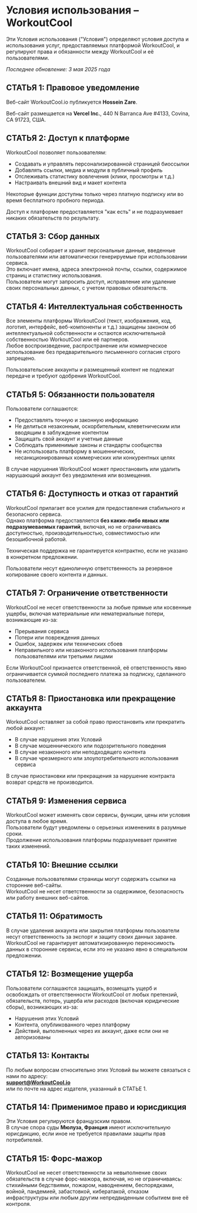 # Условия использования – WorkoutCool

Эти Условия использования ("Условия") определяют условия доступа и использования услуг, предоставляемых платформой WorkoutCool, и регулируют права и обязанности между WorkoutCool и её пользователями.

_Последнее обновление: 3 мая 2025 года_

## СТАТЬЯ 1: Правовое уведомление

Веб-сайт WorkoutCool.io публикуется **Hossein Zare**.

Веб-сайт размещается на **Vercel Inc.**, 440 N Barranca Ave #4133, Covina, CA 91723, США.

## СТАТЬЯ 2: Доступ к платформе

WorkoutCool позволяет пользователям:

- Создавать и управлять персонализированной страницей биоссылки  
- Добавлять ссылки, медиа и модули в публичный профиль  
- Отслеживать статистику вовлечения (клики, просмотры и т.д.)  
- Настраивать внешний вид и макет контента

Некоторые функции доступны только через платную подписку или во время бесплатного пробного периода.

Доступ к платформе предоставляется "как есть" и не подразумевает никаких обязательств по результату.

## СТАТЬЯ 3: Сбор данных

WorkoutCool собирает и хранит персональные данные, введенные пользователями или автоматически генерируемые при использовании сервиса.  
Это включает имена, адреса электронной почты, ссылки, содержимое страниц и статистику использования.  
Пользователи могут запросить доступ, исправление или удаление своих персональных данных, с учетом правовых обязательств.

## СТАТЬЯ 4: Интеллектуальная собственность

Все элементы платформы WorkoutCool (текст, изображения, код, логотип, интерфейс, веб-компоненты и т.д.) защищены законом об интеллектуальной собственности и остаются исключительной собственностью WorkoutCool или её партнеров.  
Любое воспроизведение, распространение или коммерческое использование без предварительного письменного согласия строго запрещено.

Пользовательские аккаунты и размещенный контент не подлежат передаче и требуют одобрения WorkoutCool.

## СТАТЬЯ 5: Обязанности пользователя

Пользователи соглашаются:

- Предоставлять точную и законную информацию  
- Не делиться незаконным, оскорбительным, клеветническим или вводящим в заблуждение контентом  
- Защищать свой аккаунт и учетные данные  
- Соблюдать применимые законы и стандарты сообщества  
- Не использовать платформу в мошеннических, несанкционированных коммерческих или конкурентных целях

В случае нарушения WorkoutCool может приостановить или удалить нарушающий аккаунт без уведомления или возмещения.

## СТАТЬЯ 6: Доступность и отказ от гарантий

WorkoutCool прилагает все усилия для предоставления стабильного и безопасного сервиса.  
Однако платформа предоставляется **без каких-либо явных или подразумеваемых гарантий**, включая, но не ограничиваясь доступностью, производительностью, совместимостью или безошибочной работой.

Техническая поддержка не гарантируется контрактно, если не указано в конкретном предложении.

Пользователи несут единоличную ответственность за резервное копирование своего контента и данных.

## СТАТЬЯ 7: Ограничение ответственности

WorkoutCool не несет ответственности за любые прямые или косвенные ущербы, включая материальные или нематериальные потери, возникающие из-за:

- Прерывания сервиса  
- Потери или повреждения данных  
- Ошибок, задержек или технических сбоев  
- Неправильного или незаконного использования платформы пользователями или третьими лицами

Если WorkoutCool признается ответственной, её ответственность явно ограничивается суммой последнего платежа за подписку, сделанного пользователем.

## СТАТЬЯ 8: Приостановка или прекращение аккаунта

WorkoutCool оставляет за собой право приостановить или прекратить любой аккаунт:

- В случае нарушения этих Условий  
- В случае мошеннического или подозрительного поведения  
- В случае незаконного или неподходящего контента  
- В случае чрезмерного или злоупотребительного использования сервиса

В случае приостановки или прекращения за нарушение контракта возврат средств не производится.

## СТАТЬЯ 9: Изменения сервиса

WorkoutCool может изменять свои сервисы, функции, цены или условия доступа в любое время.  
Пользователи будут уведомлены о серьезных изменениях в разумные сроки.  
Продолжение использования платформы подразумевает принятие таких изменений.

## СТАТЬЯ 10: Внешние ссылки

Созданные пользователями страницы могут содержать ссылки на сторонние веб-сайты.  
WorkoutCool не несет ответственности за содержимое, безопасность или работу внешних веб-сайтов.

## СТАТЬЯ 11: Обратимость

В случае удаления аккаунта или закрытия платформы пользователи несут ответственность за экспорт и защиту своих данных заранее.  
WorkoutCool не гарантирует автоматизированную переносимость данных в сторонние сервисы, если это не указано явно в специальном предложении.

## СТАТЬЯ 12: Возмещение ущерба

Пользователи соглашаются защищать, возмещать ущерб и освобождать от ответственности WorkoutCool от любых претензий, обязательств, потерь, ущерба или расходов (включая юридические сборы), возникающих из-за:

- Нарушения этих Условий  
- Контента, опубликованного через платформу  
- Действий, выполненных через их аккаунт, даже если они не авторизованы

## СТАТЬЯ 13: Контакты

По любым вопросам относительно этих Условий вы можете связаться с нами по адресу:  
**[support@WorkoutCool.io](mailto:support@WorkoutCool.io)**  
или по почте на адрес издателя, указанный в СТАТЬЕ 1.

## СТАТЬЯ 14: Применимое право и юрисдикция

Эти Условия регулируются французским правом.  
В случае спора суды **Мюлуза, Франция** имеют исключительную юрисдикцию, если иное не требуется правилами защиты прав потребителей.

## СТАТЬЯ 15: Форс-мажор

WorkoutCool не несет ответственности за невыполнение своих обязательств в случае форс-мажора, включая, но не ограничиваясь: стихийными бедствиями, пожаром, наводнением, беспорядками, войной, пандемией, забастовкой, кибератакой, отказом инфраструктуры или любым другим непредвиденным событием вне её контроля.